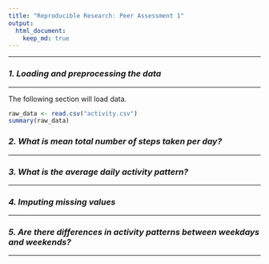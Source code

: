 ```yaml
---
title: "Reproducible Research: Peer Assessment 1"
output: 
  html_document:
    keep_md: true
---
```

________________________________________  
  
  

### *1. Loading and preprocessing the data*
__________________________________________

The following section will load data.
```R
raw_data <- read.csv("activity.csv")
summary(raw_data)
```


### *2. What is mean total number of steps taken per day?*
__________________________________________




### *3. What is the average daily activity pattern?*
__________________________________________




### *4. Imputing missing values*
__________________________________________




### *5. Are there differences in activity patterns between weekdays and weekends?*
__________________________________________





